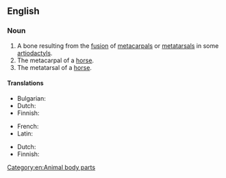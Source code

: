 ==English==

===Noun===
{{en-noun}}

# A bone resulting from the [[fusion]] of [[metacarpal]]s or [[metatarsal]]s in some [[artiodactyl]]s.
# The metacarpal of a [[horse]].
# The metatarsal of a [[horse]].

====Translations====
{{trans-top|metacarpal of a horse}}
* Bulgarian: {{t+|bg|пищял|m}}
* Dutch: {{t|nl|pijpbeen|n}}
* Finnish: {{t|fi|etusääriluu}}
{{trans-mid}}
* French: {{t+|fr|canon|m}}
* Latin: {{t|la|os cannon|n}}
{{trans-bottom}}

{{trans-top|metatarsal of a horse}}
* Dutch: {{t|nl|pijpbeen|n}}
* Finnish: {{t|fi|takasääriluu}}
{{trans-mid}}
{{trans-bottom}}

[[Category:en:Animal body parts]]